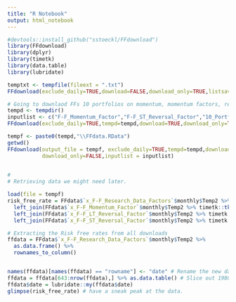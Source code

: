 ```yaml
---
title: "R Notebook"
output: html_notebook
---
```



```r
#devtools::install_github("sstoeckl/FFdownload")
library(FFdownload)
library(dplyr)
library(timetk)
library(data.table)
library(lubridate)

temptxt <- tempfile(fileext = ".txt")
FFdownload(exclude_daily=TRUE,download=FALSE,download_only=TRUE,listsave=temptxt)
```

```r
# Going to downlaod FFs 10 portfolios on momentum, momentum factors, research data factors etc 
tempd <- tempdir()
inputlist <- c("F-F_Momentum_Factor","F-F_ST_Reversal_Factor","10_Portfolios_Prior_12_2", "F-F_Research_Data_Factors")
FFdownload(exclude_daily=TRUE,tempd=tempd,download=TRUE,download_only=TRUE,inputlist=inputlist)

```

```r
tempf <- paste0(tempd,"\\FFdata.RData")
getwd()
FFdownload(output_file = tempf, exclude_daily=TRUE,tempd=tempd,download=FALSE,
           download_only=FALSE,inputlist = inputlist)
    
```

```r
#
# Retrieving data we might need later. 

load(file = tempf)
risk_free_rate = FFdata$`x_F-F_Research_Data_Factors`$monthly$Temp2 %>% timetk::tk_tbl(rename_index = "ym") %>%
  left_join(FFdata$`x_F-F_Momentum_Factor`$monthly$Temp2 %>% timetk::tk_tbl(rename_index = "ym"),by="ym") %>%
  left_join(FFdata$`x_F-F_LT_Reversal_Factor`$monthly$Temp2 %>% timetk::tk_tbl(rename_index = "ym"),by="ym") %>%
  left_join(FFdata$`x_F-F_ST_Reversal_Factor`$monthly$Temp2 %>% timetk::tk_tbl(rename_index = "ym"),by="ym") %>% head()
```

```r

# Extracting the Risk free rates from all downloads 
ffdata = FFdata$`x_F-F_Research_Data_Factors`$monthly$Temp2 %>% 
  as.data.frame() %>% 
  rownames_to_column() 


names(ffdata)[names(ffdata) == "rowname"] <- "date" # Rename the new data column
ffdata = ffdata[643:nrow(ffdata),] %>% as.data.table() # Slice out 1980 untill today 
ffdata$date = lubridate::my(ffdata$date)
glimpse(risk_free_rate) # have a sneak peak at the data.
```





